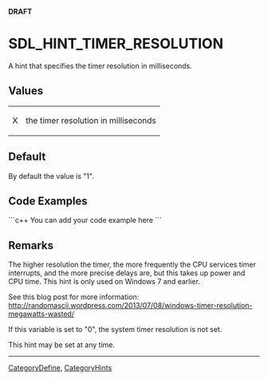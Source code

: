 <!-- pragma section-numbers off -->
<!-- pragma camelcase off -->
'''DRAFT'''

<!-- #*^*^*^*^*See http://wiki.libsdl.org/moin.cgi/SGEnumerations for details on editing this page*^*^*^*^* -->


= SDL_HINT_TIMER_RESOLUTION =
A hint that specifies the timer resolution in milliseconds.




== Values ==
{|
|X
|the timer resolution in milliseconds
|}


== Default ==
By default the value is "1".


== Code Examples ==
```c++
You can add your code example here
```

<!-- #Leave this section as-is unless you have a code example to put in.  In that case, replace You can add your code example here with your code example following the Style Guide instructions.  Leave the rest of the markup alone and delete this comment. -->


== Remarks ==
The higher resolution the timer, the more frequently the CPU services timer interrupts, and the more precise delays are, but this takes up power and CPU time. This hint is only used on Windows 7 and earlier.

See this blog post for more information:
http://randomascii.wordpress.com/2013/07/08/windows-timer-resolution-megawatts-wasted/

If this variable is set to "0", the system timer resolution is not set.

This hint may be set at any time.

----
[[CategoryDefine]], [[CategoryHints]]
<!-- #See the Style Guide for instructions on editing the footer. -->
